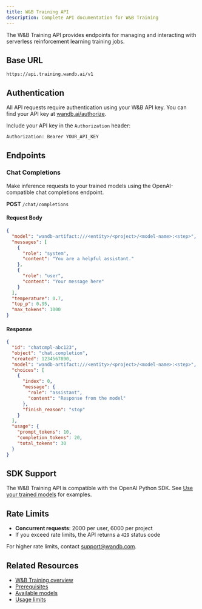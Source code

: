```yaml
---
title: W&B Training API
description: Complete API documentation for W&B Training
---
```


The W&B Training API provides endpoints for managing and interacting with serverless reinforcement learning training jobs.

## Base URL

```
https://api.training.wandb.ai/v1
```

## Authentication

All API requests require authentication using your W&B API key. You can find your API key at [wandb.ai/authorize](https://wandb.ai/authorize).

Include your API key in the `Authorization` header:

```
Authorization: Bearer YOUR_API_KEY
```

## Endpoints

### Chat Completions

Make inference requests to your trained models using the OpenAI-compatible chat completions endpoint.

**POST** `/chat/completions`

#### Request Body

```json
{
  "model": "wandb-artifact:///<entity>/<project>/<model-name>:<step>",
  "messages": [
    {
      "role": "system",
      "content": "You are a helpful assistant."
    },
    {
      "role": "user", 
      "content": "Your message here"
    }
  ],
  "temperature": 0.7,
  "top_p": 0.95,
  "max_tokens": 1000
}
```

#### Response

```json
{
  "id": "chatcmpl-abc123",
  "object": "chat.completion",
  "created": 1234567890,
  "model": "wandb-artifact:///<entity>/<project>/<model-name>:<step>",
  "choices": [
    {
      "index": 0,
      "message": {
        "role": "assistant",
        "content": "Response from the model"
      },
      "finish_reason": "stop"
    }
  ],
  "usage": {
    "prompt_tokens": 10,
    "completion_tokens": 20,
    "total_tokens": 30
  }
}
```

## SDK Support

The W&B Training API is compatible with the OpenAI Python SDK. See [Use your trained models](/training/serverless-rl/use-trained-models) for examples.

## Rate Limits

- **Concurrent requests**: 2000 per user, 6000 per project
- If you exceed rate limits, the API returns a `429` status code

For higher rate limits, contact [support@wandb.com](mailto:support@wandb.com).

## Related Resources

- [W&B Training overview](/training)
- [Prerequisites](/training/prerequisites)
- [Available models](/training/serverless-rl/available-models)
- [Usage limits](/training/serverless-rl/usage-limits)
